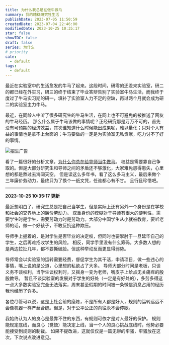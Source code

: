 ```yaml
---
title: 为什么我总是在做牛做马
summary: 我的糟糕研究牲生活
publishDate: 2023-07-05 11:50:59
createdDate: 2023-07-04 22:46:00
modifiedDate: 2023-10-25 10:35:17
star: false
showTOC: false
draft: false
series: 为什么
# priority
cate:
  - default
tags:
  - default
---
```


最近在实验室中的生活愈发的牛马了起来。这段时间，研零的还没来实验室，研二的都已经在外实习，研三的终于结束了毕业答辩告别了实验室牛马生活，而我终于度过了牛马实习期的研一，填补了实验室人力不足的空缺，再过两个月就会成为研二的实验室主力牛马。

最近，在同龄人中听了很多研究生的牛马生活，在网上也不可避免的被推送了网友的牛马经历。
那么什么属于牛马该做的事情呢？正经研究那是万万不可的，首先没有可预期的经济效益，其次谁知道什么时候能出成果呢，难以量化；只对个人有益的事情也是拿不上台面的；牛马要做的一定是为实验室无私贡献，吃力讨不了好的事情。

![招生广告](/image/2023-07-05-11-04-22.png)

看了一篇很好的分析文章，[为什么你总在给导师当牛做马](http://www.jmxrgl.com/jdlwxs/44143675.htm)。
权益是需要靠自己争取的。但是大部分研究生和导师之间的矛盾还不够激化，大家难免患得患失，心里想的都是熬过去海阔天空。
但是读这么多年书，看了这么多马主义，最后来做个三年廉价劳动力，最终只为了换个一纸文凭，任谁都心有不甘。
且行且珍惜吧。

---

**2023-10-25 10:35:17 更新**

最近想明白了，研究生总是把自己当学生，但是实际上还有另外一个身份是在学校和社会的交界地上的廉价劳动力。
双重身份的模糊对于导师有很大的便利性，需要学生时是学生，需要劳动力时是劳动力。大部分中国学生从小就被教育，要听老师的话，做一个好孩子，不敢反抗这种欺压。

导师手上握着的，是对学生是否毕业的决定权，但同时也要掣肘于一旦延毕自己的学生，之后再难招收学生的风险。
相反，同学手里没有什么筹码，大多数人想的是两边拉扯几年，都不要撕破脸。但这种举动反而更显得弱势。

导师常会以实验室的运转需要经费，督促学生为其干活，申请项目，做一些违心的事情，嘴上说的是公道，心里想的私欲占了大多。
导师大部分时间是老板，只谈义务不谈权利，当学生谈权利时，又摇身一变为老师，嘴皮子上给点无关痛痒的殷殷教导。
暂且不谈实验室的发展对于学生的好处（一定是有好处的），多劳多得这一点大多数实验室完全无法落实，周末甚至假期的时间被一条微信消息占用的经历我也经历了许多。

各位尽管可以说，这是上社会前的磨炼，不是所有人都是好人，规则的运转远远不会像机器一样严丝合缝。但是，对于公平公正的向往永不会停歇。

我始终认为人的良心是最靠不住的东西，有规则可依才是对人最好的保护。
规则能规定底线，而良心（觉悟）能决定上线，当一个人的良心挑战底线时，他势必要能接受到规则的制裁。
如果不提改进，这就仅仅是一篇无聊的牢骚，牢骚放在这次，下次说点改进意见。
